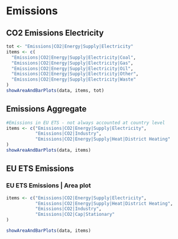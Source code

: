 # Emissions

## CO2 Emissions Electricity

```r
tot <- "Emissions|CO2|Energy|Supply|Electricity"
items <- c(
  "Emissions|CO2|Energy|Supply|Electricity|Coal",
  "Emissions|CO2|Energy|Supply|Electricity|Gas",
  "Emissions|CO2|Energy|Supply|Electricity|Oil",
  "Emissions|CO2|Energy|Supply|Electricity|Other",
  "Emissions|CO2|Energy|Supply|Electricity|Waste"
)
showAreaAndBarPlots(data, items, tot)
```

## Emissions Aggregate 
```r
#Emissions in EU ETS - not always accounted at country level
items <- c("Emissions|CO2|Energy|Supply|Electricity",
           "Emissions|CO2|Industry",
           "Emissions|CO2|Energy|Supply|Heat|District Heating"
)
showAreaAndBarPlots(data, items)
```




## EU ETS Emissions
### EU ETS Emissions | Area plot

```r
items <- c("Emissions|CO2|Energy|Supply|Electricity",
           "Emissions|CO2|Energy|Supply|Heat|District Heating",
           "Emissions|CO2|Industry",
           "Emissions|CO2|Cap|Stationary"
)  

showAreaAndBarPlots(data, items)
```



